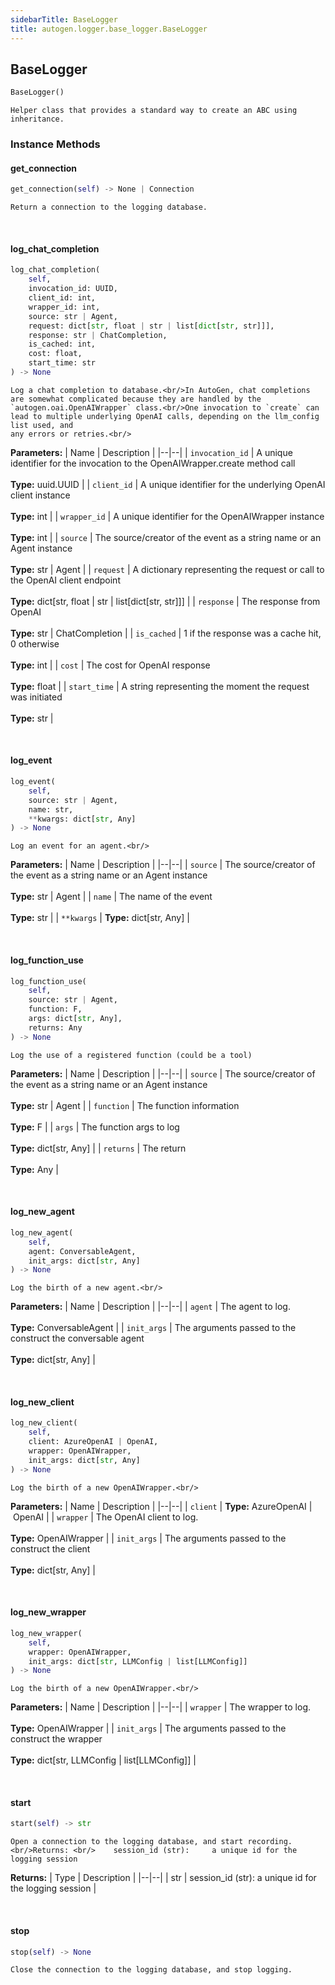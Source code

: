 ```yaml
---
sidebarTitle: BaseLogger
title: autogen.logger.base_logger.BaseLogger
---
```

<h2 id="autogen.logger.base_logger.BaseLogger" class="doc doc-heading">
    <code class="doc-symbol doc-symbol-heading doc-symbol-class"></code>
    <span class="doc doc-object-name doc-class-name">BaseLogger</span>
</h2>

```python
BaseLogger()
```

    Helper class that provides a standard way to create an ABC using
    inheritance.

### Instance Methods

<code class="doc-symbol doc-symbol-heading doc-symbol-method"></code>
#### get_connection

```python
get_connection(self) -> None | Connection
```

    Return a connection to the logging database.

<br />

<code class="doc-symbol doc-symbol-heading doc-symbol-method"></code>
#### log_chat_completion

```python
log_chat_completion(
    self,
    invocation_id: UUID,
    client_id: int,
    wrapper_id: int,
    source: str | Agent,
    request: dict[str, float | str | list[dict[str, str]]],
    response: str | ChatCompletion,
    is_cached: int,
    cost: float,
    start_time: str
) -> None
```

    Log a chat completion to database.<br/>In AutoGen, chat completions are somewhat complicated because they are handled by the `autogen.oai.OpenAIWrapper` class.<br/>One invocation to `create` can lead to multiple underlying OpenAI calls, depending on the llm_config list used, and
    any errors or retries.<br/>

<b>Parameters:</b>
| Name | Description |
|--|--|
| `invocation_id` | A unique identifier for the invocation to the OpenAIWrapper.create method call<br/><br/>**Type:** uuid.UUID |
| `client_id` | A unique identifier for the underlying OpenAI client instance<br/><br/>**Type:** int |
| `wrapper_id` | A unique identifier for the OpenAIWrapper instance<br/><br/>**Type:** int |
| `source` | The source/creator of the event as a string name or an Agent instance<br/><br/>**Type:** str \| Agent |
| `request` | A dictionary representing the request or call to the OpenAI client endpoint<br/><br/>**Type:** dict[str, float \| str \| list[dict[str, str]]] |
| `response` | The response from OpenAI<br/><br/>**Type:** str \| ChatCompletion |
| `is_cached` | 1 if the response was a cache hit, 0 otherwise<br/><br/>**Type:** int |
| `cost` | The cost for OpenAI response<br/><br/>**Type:** float |
| `start_time` | A string representing the moment the request was initiated<br/><br/>**Type:** str |

<br />

<code class="doc-symbol doc-symbol-heading doc-symbol-method"></code>
#### log_event

```python
log_event(
    self,
    source: str | Agent,
    name: str,
    **kwargs: dict[str, Any]
) -> None
```

    Log an event for an agent.<br/>

<b>Parameters:</b>
| Name | Description |
|--|--|
| `source` | The source/creator of the event as a string name or an Agent instance<br/><br/>**Type:** str \| Agent |
| `name` | The name of the event<br/><br/>**Type:** str |
| `**kwargs` | **Type:** dict[str, Any] |

<br />

<code class="doc-symbol doc-symbol-heading doc-symbol-method"></code>
#### log_function_use

```python
log_function_use(
    self,
    source: str | Agent,
    function: F,
    args: dict[str, Any],
    returns: Any
) -> None
```

    Log the use of a registered function (could be a tool)

<b>Parameters:</b>
| Name | Description |
|--|--|
| `source` | The source/creator of the event as a string name or an Agent instance<br/><br/>**Type:** str \| Agent |
| `function` | The function information<br/><br/>**Type:** F |
| `args` | The function args to log<br/><br/>**Type:** dict[str, Any] |
| `returns` | The return<br/><br/>**Type:** Any |

<br />

<code class="doc-symbol doc-symbol-heading doc-symbol-method"></code>
#### log_new_agent

```python
log_new_agent(
    self,
    agent: ConversableAgent,
    init_args: dict[str, Any]
) -> None
```

    Log the birth of a new agent.<br/>

<b>Parameters:</b>
| Name | Description |
|--|--|
| `agent` | The agent to log.<br/><br/>**Type:** ConversableAgent |
| `init_args` | The arguments passed to the construct the conversable agent<br/><br/>**Type:** dict[str, Any] |

<br />

<code class="doc-symbol doc-symbol-heading doc-symbol-method"></code>
#### log_new_client

```python
log_new_client(
    self,
    client: AzureOpenAI | OpenAI,
    wrapper: OpenAIWrapper,
    init_args: dict[str, Any]
) -> None
```

    Log the birth of a new OpenAIWrapper.<br/>

<b>Parameters:</b>
| Name | Description |
|--|--|
| `client` | **Type:** AzureOpenAI \| OpenAI |
| `wrapper` | The OpenAI client to log.<br/><br/>**Type:** OpenAIWrapper |
| `init_args` | The arguments passed to the construct the client<br/><br/>**Type:** dict[str, Any] |

<br />

<code class="doc-symbol doc-symbol-heading doc-symbol-method"></code>
#### log_new_wrapper

```python
log_new_wrapper(
    self,
    wrapper: OpenAIWrapper,
    init_args: dict[str, LLMConfig | list[LLMConfig]]
) -> None
```

    Log the birth of a new OpenAIWrapper.<br/>

<b>Parameters:</b>
| Name | Description |
|--|--|
| `wrapper` | The wrapper to log.<br/><br/>**Type:** OpenAIWrapper |
| `init_args` | The arguments passed to the construct the wrapper<br/><br/>**Type:** dict[str, LLMConfig \| list[LLMConfig]] |

<br />

<code class="doc-symbol doc-symbol-heading doc-symbol-method"></code>
#### start

```python
start(self) -> str
```

    Open a connection to the logging database, and start recording.<br/>Returns: <br/>    session_id (str):     a unique id for the logging session

<b>Returns:</b>
| Type | Description |
|--|--|
| str | session_id (str): a unique id for the logging session |

<br />

<code class="doc-symbol doc-symbol-heading doc-symbol-method"></code>
#### stop

```python
stop(self) -> None
```

    Close the connection to the logging database, and stop logging.

<br />